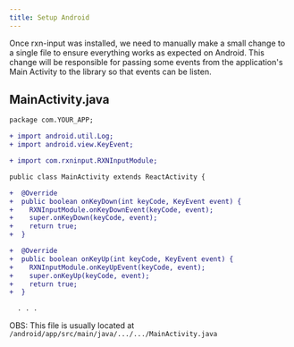 ---
title: Setup Android
---

Once rxn-input was installed, we need to manually make a small change to a single file to ensure everything works as expected on Android. This change will be responsible for passing some events from the application's Main Activity to the library so that events can be listen.

## MainActivity.java

```diff
package com.YOUR_APP;

+ import android.util.Log;
+ import android.view.KeyEvent;

+ import com.rxninput.RXNInputModule;

public class MainActivity extends ReactActivity {

+  @Override
+  public boolean onKeyDown(int keyCode, KeyEvent event) {
+    RXNInputModule.onKeyDownEvent(keyCode, event);
+    super.onKeyDown(keyCode, event);
+    return true;
+  }

+  @Override
+  public boolean onKeyUp(int keyCode, KeyEvent event) {
+    RXNInputModule.onKeyUpEvent(keyCode, event);
+    super.onKeyUp(keyCode, event);
+    return true;
+  }

  . . .
```

OBS: This file is usually located at <code>/android/app/src/main/java/.../.../MainActivity.java</code>
